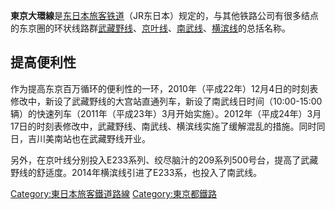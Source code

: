 {{Unreferenced|time=2020-07-16T00:38:39+00:00}}
'''東京大環線'''是[[东日本旅客铁道|东日本旅客铁道]]（JR东日本）规定的，与其他铁路公司有很多结点的东京圈的环状线路群[[武藏野線|武藏野线]]、[[京葉線|京叶线]]、[[南武線|南武线]]、[[橫濱線|横滨线]]的总括名称。

== 提高便利性 ==
作为提高东京百万循环的便利性的一环，2010年（平成22年）12月4日的时刻表修改中，新设了武藏野线的大宫站直通列车，新设了南武线日时间（10:00-15:00辆）的快速列车（2011年（平成23年）3月开始实施）。2012年（平成24年）3月17日的时刻表修改中，武藏野线、南武线、横滨线实施了缓解混乱的措施。同时同日，吉川美南站也在武藏野线开业。

另外，在京叶线分别投入E233系列、绞尽脑汁的209系列500号台，提高了武藏野线的舒适度。2014年横滨线引进了E233系，也投入了南武线。

{{東京近郊區間}}
[[Category:東日本旅客鐵道路線|Category:東日本旅客鐵道路線]]
[[Category:東京都鐵路|Category:東京都鐵路]]